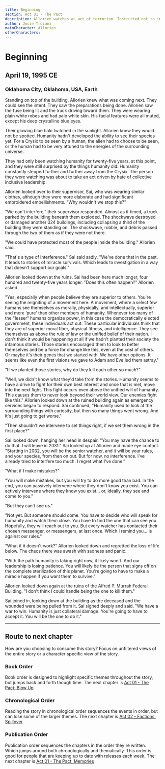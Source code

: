 ```yaml
---
title: Beginning
section: Act 01 - The Pact
description: Allorien watches an act of terrorism. Instructed not to interfere they are staggered by humanity's desire to fight each other.
author: Josie Troiani
mainCharacter: Allorien
otherCharacters:
---
```


# Beginning

## April 19, 1995 CE

### Oklahoma City, Oklahoma, USA, Earth

Standing on top of the building, Allorien knew what was coming next. They could see the intent. They saw the preparations being done. Allorien saw the fuse being lit and the truck driving toward them. They were wearing plain white robes and had pale white skin. His facial features were all muted, except his deep crystalline blue eyes.

Their glowing blue halo twitched in the sunlight. Allorien knew they would not be spotted. Humanity hadn't developed the ability to see their species yet. For a Crysix to be seen by a human, the alien had to choose to be seen, or the human had to be very attuned to the energies of the surrounding universe.

They had only been watching humanity for twenty-five years, at this point, and they were still surprised by the things humanity did. Humanity constantly stepped further and further away from the Crysix. The person they were watching was about to take an act driven by hate of collective inclusive leadership.

Allorien looked over to their supervisor, Sai, who was wearing similar clothes, although they were more elaborate and had significant embroidered embellishments. "Why wouldn't we stop this?"

"We can't interfere," their supervisor responded. Almost as if timed, a truck parked by the building beneath them exploded. The shockwave destroyed or damaged another 324 buildings, including collapsing a third of the building they were standing on. The shockwave, rubble, and debris passed through the two of them as if they were not there.

"We could have protected most of the people inside the building." Allorien said.

"That's a type of interference." Sai said sadly. "We've done that in the past. It leads to stories of miracle survivals. Which leads to investigation in a way that doesn't support our goals."

Allorien looked down at the ruins. Sai had been here much longer, four hundred and twenty-five years longer. "Does this often happen?" Allorien asked.

"Yes, especially when people believe they are superior to others. You're seeing the reigniting of a movement here. A movement, where a select few humans see themselves as morally, physically, and intellectually, superior and more ‘pure' than other members of humanity. Whenever too many of the "lesser" humans organize power, in this case the democratically elected government, these individuals act out. These particular individuals think that they are of superior moral fiber, physical fitness, and intelligence. They see themselves as above the rule of law or the unified belief of their nation. I don't think it would be happening at all if we hadn't planted their society the infamous stories. Those stories encouraged them to look to better themselves and be a force for change like this, even at the cost of others. Or maybe it's their genes that we started with. We have other options. It seems like even the first visions we gave to Adam and Eve led them astray."

"If we planted those stories, why do they kill each other so much?"

"Well, we didn't know what they'd take from the stories. Humanity seems to have a drive to fight for their own best interest and once that is met, move into the next fight. This fight occurs even above the unified will of humanity. This causes them to never look beyond their world view. Our enemies fight like this." Allorien looked down at the ruined building again as emergency services began to respond. Sai continued, "Humanity used to look at the surrounding things with curiosity, but then so many things went wrong. And it's just going to get worse."

"Then shouldn't we intervene to set things right, if we set them wrong in the first place?"

Sai looked down, hanging her head in despair. "You may have the chance to do that. I will leave in 2031." Sai looked up at Allorien and made eye contact. "Starting in 2032, you will be the senior watcher, and it will be your rules, and your species, from then on out. But for now, no interference. I've already tried to interfere too much. I regret what I've done."

"What if I make mistakes?"

"You will make mistakes, but you will try to do more good than bad. In the end, you can passively intervene where they don't know you exist. You can actively intervene where they know you exist… or, ideally, they see and come to you."

"But they can't see us."

"Not yet. But someone should come. You have to decide who will speak for humanity and watch them close. You have to find the one that can see you. Hopefully, they will reach out to you. But every watcher has contacted their chosen messenger, or messengers, at last once. Which I remind you… is against our rules."

"What if it doesn't work?" Allorien looked down and regretted the loss of life below. The chaos there was awash with sadness and panic.

"With the path humanity is taking right now, it likely won't. And our leadership is losing patience. You will likely be the person that signs off on the complete sterilization of this planet. You're going to have to make a miracle happen if you want them to survive."

Allorien looked down again at the ruins of the Alfred P. Murrah Federal Building. "I don't think I could handle being the one to kill them."

Sai joined in, looking down at the building as the deceased and the wounded were being pulled from it. Sai sighed deeply and said. "We have a war to win. Humanity is just collateral damage. You're going to have to accept it. You will be the one to do it."

---

## Route to next chapter

How are you choosing to consume this story?
Focus on unfiltered views of the entire story or a character specific view of the story.

### Book Order

Book order is designed to highlight specific themes throughout the story, but jumps back and forth though time.
<Callout type="info" emoji="️📖">
    The next chapter is [Act 01 - The Pact: Blow Up](./blowup.mdx)
</Callout>

### Chronological Order

Reading the story in chronological order sequences the events in order, but can lose some of the larger themes.
<Callout type="info" emoji="️🕰️">
    The next chapter is [Act 02 - Factions: Spillover](../factions/spillover.mdx)
</Callout>

### Publication Order

Publication order sequences the chapters in the order they're written. Which jumps around both chronologically and thematically. This order is good for people that are keeping up to date with releases each week.
<Callout type="info" emoji="️✍️">
    The next chapter is [Act 01 - The Pact: Memories](./memories.mdx)
</Callout>
